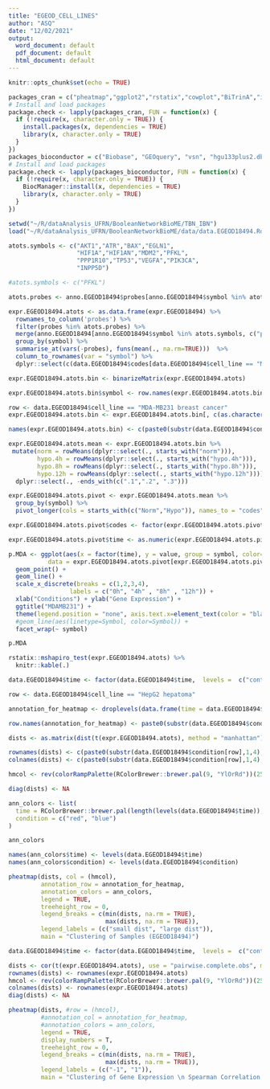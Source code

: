---
title: "EGEOD_CELL_LINES"
author: "ASQ"
date: "12/02/2021"
output:
  word_document: default
  pdf_document: default
  html_document: default
---

```{r setup, include=FALSE}
knitr::opts_chunk$set(echo = TRUE)
```

```{r}

packages_cran = c("pheatmap","ggplot2","rstatix","cowplot","BiTrinA","igraph", "BoolNet", "BiocManager", "tidyverse", "fs")
# Install and load packages
package.check <- lapply(packages_cran, FUN = function(x) {
  if (!require(x, character.only = TRUE)) {
    install.packages(x, dependencies = TRUE)
    library(x, character.only = TRUE)
  }
})
packages_bioconductor = c("Biobase", "GEOquery", "vsn", "hgu133plus2.db")
# Install and load packages
package.check <- lapply(packages_bioconductor, FUN = function(x) {
  if (!require(x, character.only = TRUE)) {
    BiocManager::install(x, dependencies = TRUE)
    library(x, character.only = TRUE)
  }
})


```

```{r}
setwd("~/R/dataAnalysis_UFRN/BooleanNetworkBioME/TBN_IBN")
load("~/R/dataAnalysis_UFRN/BooleanNetworkBioME/data/data.EGEOD18494.Rdata")

```

```{r}
atots.symbols <- c("AKT1","ATR","BAX","EGLN1",
                   "HIF1A","HIF1AN","MDM2","PFKL",
                   "PPP1R10","TP53","VEGFA","PIK3CA",
                   "INPP5D")

#atots.symbols <- c("PFKL")

atots.probes <- anno.EGEOD18494$probes[anno.EGEOD18494$symbol %in% atots.symbols]

expr.EGEOD18494.atots <- as.data.frame(expr.EGEOD18494) %>% 
  rownames_to_column('probes') %>% 
  filter(probes %in% atots.probes) %>% 
  merge(anno.EGEOD18494[anno.EGEOD18494$symbol %in% atots.symbols, c("probes","symbol")], by = "probes") %>% 
  group_by(symbol) %>%
  summarise_at(vars(-probes), funs(mean(., na.rm=TRUE)))  %>%
  column_to_rownames(var = "symbol") %>%
  dplyr::select(c(data.EGEOD18494$codes[data.EGEOD18494$cell_line == "MDA-MB231 breast cancer"]))

```


```{r}

expr.EGEOD18494.atots.bin <- binarizeMatrix(expr.EGEOD18494.atots)

expr.EGEOD18494.atots.bin$symbol <- row.names(expr.EGEOD18494.atots.bin)

row <- data.EGEOD18494$cell_line == "MDA-MB231 breast cancer"
expr.EGEOD18494.atots.bin <- expr.EGEOD18494.atots.bin[, c(as.character(data.EGEOD18494$codes[row]), c("threshold", "p.value", "symbol"))]

names(expr.EGEOD18494.atots.bin) <- c(paste0(substr(data.EGEOD18494$condition[row],1,4),".", data.EGEOD18494$time[row], ".", data.EGEOD18494$rep[row]), c("threshold", "p.value", "symbol"))

```


```{r}

expr.EGEOD18494.atots.mean <- expr.EGEOD18494.atots.bin %>%
 mutate(norm = rowMeans(dplyr::select(., starts_with("norm"))),
        hypo.4h = rowMeans(dplyr::select(., starts_with("hypo.4h"))),
        hypo.8h = rowMeans(dplyr::select(., starts_with("hypo.8h"))),
        hypo.12h = rowMeans(dplyr::select(., starts_with("hypo.12h"))))  %>%
  dplyr::select(., -ends_with(c(".1",".2", ".3")))

```


```{r}

expr.EGEOD18494.atots.pivot <- expr.EGEOD18494.atots.mean %>%
  group_by(symbol) %>%
  pivot_longer(cols = starts_with(c("Norm","Hypo")), names_to = "codes", values_to = "value")


```


```{r}
expr.EGEOD18494.atots.pivot$codes <- factor(expr.EGEOD18494.atots.pivot$codes,  levels =  c("norm", "hypo.4h" , "hypo.8h" , "hypo.12h"))

expr.EGEOD18494.atots.pivot$time <- as.numeric(expr.EGEOD18494.atots.pivot$codes)

```

```{r}

p.MDA <- ggplot(aes(x = factor(time), y = value, group = symbol, color="red"),  
           data = expr.EGEOD18494.atots.pivot[expr.EGEOD18494.atots.pivot$symbol %in% atots.symbols,]) +
  geom_point() + 
  geom_line() + 
  scale_x_discrete(breaks = c(1,2,3,4), 
                 labels = c("0h", "4h" , "8h" , "12h")) +
  xlab("Conditions") + ylab("Gene Expression") +
  ggtitle("MDAMB231") +
  theme(legend.position = "none", axis.text.x=element_text(color = "black", size=7, angle=30, vjust=.8, hjust=0.8)) +
  #geom_line(aes(linetype=Symbol, color=Symbol)) +
  facet_wrap(~ symbol) 

p.MDA

```


```{r}

rstatix::mshapiro_test(expr.EGEOD18494.atots) %>% 
  knitr::kable(.)

```


```{r}
data.EGEOD18494$time <- factor(data.EGEOD18494$time,  levels =  c("control", "4h" , "8h" , "12h"))

row <- data.EGEOD18494$cell_line == "HepG2 hepatoma"

annotation_for_heatmap <- droplevels(data.frame(time = data.EGEOD18494$time[row], condition = data.EGEOD18494$condition[row]))

row.names(annotation_for_heatmap) <- paste0(substr(data.EGEOD18494$condition[row],1,4),".", data.EGEOD18494$time[row], ".", data.EGEOD18494$rep[row])

dists <- as.matrix(dist(t(expr.EGEOD18494.atots), method = "manhattan")) 

rownames(dists) <- c(paste0(substr(data.EGEOD18494$condition[row],1,4),".", data.EGEOD18494$time[row], ".", data.EGEOD18494$rep[row]))
colnames(dists) <- c(paste0(substr(data.EGEOD18494$condition[row],1,4),".", data.EGEOD18494$time[row], ".", data.EGEOD18494$rep[row]))

hmcol <- rev(colorRampPalette(RColorBrewer::brewer.pal(9, "YlOrRd"))(255))

diag(dists) <- NA 

ann_colors <- list(  
  time = RColorBrewer::brewer.pal(length(levels(data.EGEOD18494$time)), "Set2"),
  condition = c("red", "blue")
)

ann_colors

```

```{r}

names(ann_colors$time) <- levels(data.EGEOD18494$time)
names(ann_colors$condition) <- levels(data.EGEOD18494$condition)

pheatmap(dists, col = (hmcol), 
         annotation_row = annotation_for_heatmap,
         annotation_colors = ann_colors,
         legend = TRUE, 
         treeheight_row = 0,
         legend_breaks = c(min(dists, na.rm = TRUE), 
                           max(dists, na.rm = TRUE)), 
         legend_labels = (c("small dist", "large dist")),
         main = "Clustering of Samples (EGEOD18494)")

```


```{r}

data.EGEOD18494$time <- factor(data.EGEOD18494$time,  levels =  c("control", "4h" , "8h" , "12h 4h"))

dists <- cor(t(expr.EGEOD18494.atots), use = "pairwise.complete.obs", method = "spearman")
rownames(dists) <- rownames(expr.EGEOD18494.atots)
hmcol <- rev(colorRampPalette(RColorBrewer::brewer.pal(9, "YlOrRd"))(255))
colnames(dists) <- rownames(expr.EGEOD18494.atots)
diag(dists) <- NA 

pheatmap(dists, #row = (hmcol), 
         #annotation_col = annotation_for_heatmap,
         #annotation_colors = ann_colors,
         legend = TRUE, 
         display_numbers = T,
         treeheight_row = 0,
         legend_breaks = c(min(dists, na.rm = TRUE), 
                           max(dists, na.rm = TRUE)), 
         legend_labels = (c("-1", "1")),
         main = "Clustering of Gene Expression \n Spearman Correlation (EGEOD18494)")

```


